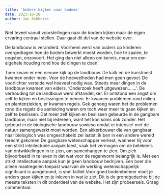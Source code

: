 ```yaml
---
title: 'Anders kijken naar bodems'
date: 2023-10-28
author: Jan Bokhorst
---
```


 Niet teveel vanuit voorstellingen naar de bodem kijken maar de eigen ervaring centraal stellen. Daar gaat dit del van de website over.


De landbouw is veranderd. Voorheen werd van ouders op kinderen overgedragen hoe de bodem bewerkt moest worden, hoe te zaaien, te oogsten, enzovoort. Het ging dan niet alleen om kennis, maar om een algehele houding rond hoe de dingen te doen.  

Toen kwam er een nieuwe kijk op de landbouw. De kalk en de kunstmest kwamen onder meer. Voor de hoeveelheden had men geen gevoel. De voorlichter vertelde wel hoeveel nodig was. Steeds meer dingen in de landbouw kwamen van elders. ‘Onderzoek heeft uitgewezen…….’. De verhouding tot de landbouw werd afstandelijker. Er ontstond een angst om zelf te kijken en beslissingen te nemen. Er kwamen problemen rond milieu en plantenziekten, er kwamen regels. Gek genoeg waren het de problemen rond die regels die aanleiding waren om toch weer meer te gaan kijken en zelf te beslissen. Dat meer zelf kijken en beslissen gebeurde in de gangbare landbouw, maar niet bij iedereen, want het kon soms ook zonder. Het gebeurt in de biologische landbouw sowieso omdat er intensief met de natuur samengewerkt moet worden. Een akkerbouwer die van gangbaar naar biologisch was omgeschakeld zei laatst: ik ben in een andere wereld terecht gekomen.De gangbare wetenschapper verliest, wanneer hij voor een strikt intellectuele aanpak kiest, vaak het vermogen om de betekenis van ontwikkelingen in te zien, om samenhangen te zien. Om zich bijvoorbeeld in te leven in dat wat voor de regenworm belangrijk is. Met een strikt intellectuele aanpak kun je geen landbouw bedrijven. Een boer die alleen maatregelen toepast waarvan de werking wetenschappelijk significant is aangetoond, is snel failliet.Voor goed bodembeheer moet je anders gaan kijken en je inleven in wat je ziet. Dit is de grondgedachte bij de meeste teksten in dit onderdeel van de website. Het zijn probeersels. Graag commentaar.


